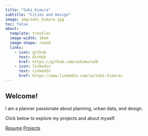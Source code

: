 ```yaml
---
title: "Soki Kimura"
subtitle: "Cities and Design"
image: img/soki_kimura.jpg
toc: false
about:
  template: trestles
  image-width: 10em
  image-shape: round
  links:
    - icon: github
      text: GitHub
      href: https://github.com/sokimura39
    - icon: linkedin
      text: LinkedIn
      href: https://www.linkedin.com/in/soki-kimura/
---
```


## Welcome!

I am a planner passionate about planning, urban data, and design.

Click below to explore my projects and about myself.

[Resume](about.qmd){.btn .btn-outline-dark .btn role="button"}
[Projects](projects.qmd){.btn .btn-outline-dark .btn role="button"}
